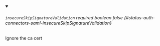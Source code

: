 
<details className="config-field" data-expandable="false" open>
<summary>

###### `insecureSkipSignatureValidation` <span className="config-field-required" data-required="false">required</span> <span className="config-field-type">boolean</span> <span className="config-field-default">false</span> <span className="config-field-enum"></span> {#status-auth-connectors-saml-insecureSkipSignatureValidation}

Ignore the ca cert

</summary>



</details>
